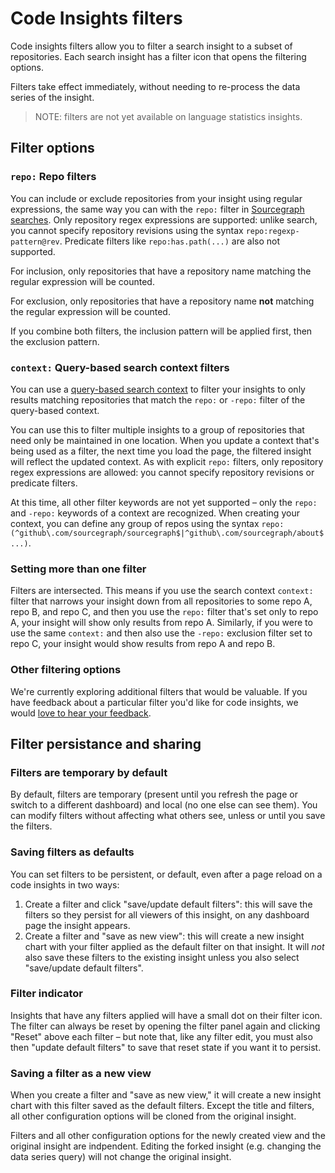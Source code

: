 # Code Insights filters

Code insights filters allow you to filter a search insight to a subset of repositories. Each search insight has a filter icon that opens the filtering options.

Filters take effect immediately, without needing to re-process the data series of the insight.

> NOTE: filters are not yet available on language statistics insights.

## Filter options

### `repo:` Repo filters

You can include or exclude repositories from your insight using regular expressions, the same way you can with the `repo:` filter in [Sourcegraph searches](/code-search/queries#keywords-all-searches).
Only repository regex expressions are supported: unlike search, you cannot specify repository revisions using the syntax `repo:regexp-pattern@rev`. Predicate filters like `repo:has.path(...)` are also not supported.

For inclusion, only repositories that have a repository name matching the regular expression will be counted.

For exclusion, only repositories that have a repository name **not** matching the regular expression will be counted.

If you combine both filters, the inclusion pattern will be applied first, then the exclusion pattern.

### `context:` Query-based search context filters

You can use a [query-based search context](/code-search/working/search_contexts#beta-query-based-search-contexts) to filter your insights to only results matching repositories that match the `repo:` or `-repo:` filter of the query-based context.

You can use this to filter multiple insights to a group of repositories that need only be maintained in one location. When you update a context that's being used as a filter, the next time you load the page, the filtered insight will reflect the updated context.
As with explicit `repo:` filters, only repository regex expressions are allowed: you cannot specify repository revisions or predicate filters.

At this time, all other filter keywords are not yet supported – only the `repo:` and `-repo:` keywords of a context are recognized. When creating your context, you can define any group of repos using the syntax `repo:(^github\.com/sourcegraph/sourcegraph$|^github\.com/sourcegraph/about$...)`.

### Setting more than one filter

Filters are intersected. This means if you use the search context `context:` filter that narrows your insight down from all repositories to some repo A, repo B, and repo C, and then you use the `repo:` filter that's set only to repo A, your insight will show only results from repo A. Similarly, if you were to use the same `context:` and then also use the `-repo:` exclusion filter set to repo C, your insight would show results from repo A and repo B.

### Other filtering options

We're currently exploring additional filters that would be valuable. If you have feedback about a particular filter you'd like for code insights, we would [love to hear your feedback](mailto:feedback@sourcegraph.com).

## Filter persistance and sharing

### Filters are temporary by default

By default, filters are temporary (present until you refresh the page or switch to a different dashboard) and local (no one else can see them). You can modify filters without affecting what others see, unless or until you save the filters.

### Saving filters as defaults

You can set filters to be persistent, or default, even after a page reload on a code insights in two ways:

1. Create a filter and click "save/update default filters": this will save the filters so they persist for all viewers of this insight, on any dashboard page the insight appears.
1. Create a filter and "save as new view": this will create a new insight chart with your filter applied as the default filter on that insight. It will _not_ also save these filters to the existing insight unless you also select "save/update default filters".

### Filter indicator

Insights that have any filters applied will have a small dot on their filter icon. The filter can always be reset by opening the filter panel again and clicking "Reset" above each filter – but note that, like any filter edit, you must also then "update default filters" to save that reset state if you want it to persist.

### Saving a filter as a new view

When you create a filter and "save as new view," it will create a new insight chart with this filter saved as the default filters. Except the title and filters, all other configuration options will be cloned from the original insight.

Filters and all other configuration options for the newly created view and the original insight are indpendent. Editing the forked insight (e.g. changing the data series query) will not change the original insight.
